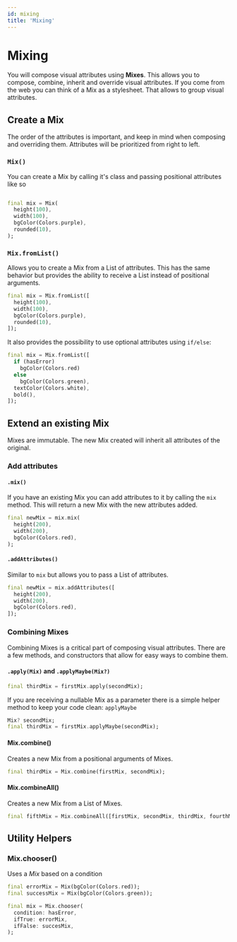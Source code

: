 ```yaml
---
id: mixing
title: 'Mixing'
---
```



# Mixing

You will compose visual attributes using **Mixes**. This allows you to compose, combine, inherit and override visual attributes. If you come from the web you can think of a Mix as a stylesheet. That allows to group visual attributes.

## Create a Mix

<Callout emoji="⚠️">
  The order of the attributes is important, and keep in mind when composing and
  overriding them. Attributes will be prioritized from right to left.
</Callout>

### `Mix()`

You can create a Mix by calling it's class and passing positional attributes like so

```dart

final mix = Mix(
  height(100),
  width(100),
  bgColor(Colors.purple),
  rounded(10),
);

```

### `Mix.fromList()`

Allows you to create a Mix from a List of attributes. This has the same behavior but provides the ability to receive a List instead of positional arguments. 

```dart
final mix = Mix.fromList([
  height(100),
  width(100),
  bgColor(Colors.purple),
  rounded(10),
]);
```

It also provides the possibility to use optional attributes using `if/else`:

```dart
final mix = Mix.fromList([
  if (hasError) 
    bgColor(Colors.red)
  else
    bgColor(Colors.green),
  textColor(Colors.white),
  bold(),
]);
```

## Extend an existing Mix

Mixes are immutable. The new Mix created will inherit all attributes of the original.

### Add attributes

#### `.mix()`

If you have an existing Mix you can add attributes to it by calling the `mix` method. This will return a new Mix with the new attributes added.

```dart
final newMix = mix.mix(
  height(200),
  width(200),
  bgColor(Colors.red),
);
```

#### `.addAttributes()`

Similar to `mix` but allows you to pass a List of attributes.

```dart
final newMix = mix.addAttributes([
  height(200),
  width(200),
  bgColor(Colors.red),
]);
```

### Combining Mixes

Combining Mixes is a critical part of composing visual attributes. There are a few methods, and constructors that allow for easy ways to combine them.

#### `.apply(Mix)` and `.applyMaybe(Mix?)`

```dart
final thirdMix = firstMix.apply(secondMix);
```

If you are receiving a nullable Mix as a parameter there is a simple helper method to keep your code clean: `applyMaybe`

```dart
Mix? secondMix;
final thirdMix = firstMix.applyMaybe(secondMix);
```

#### Mix.combine()

Creates a new Mix from a positional arguments of Mixes.

```dart
final thirdMix = Mix.combine(firstMix, secondMix);
```

#### Mix.combineAll()

Creates a new Mix from a List of Mixes.

```dart
final fifthMix = Mix.combineAll([firstMix, secondMix, thirdMix, fourthMix]);
```

## Utility Helpers

### Mix.chooser()

Uses a _Mix_ based on a condition

```dart
final errorMix = Mix(bgColor(Colors.red));
final successMix = Mix(bgColor(Colors.green));

final mix = Mix.chooser(
  condition: hasError,
  ifTrue: errorMix,
  ifFalse: succesMix,
);
```
